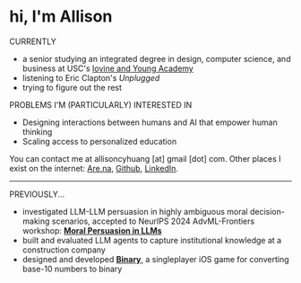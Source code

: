 # hi, I'm Allison



<span className="font-mono text-sm">CURRENTLY</span>
- a senior studying an integrated degree in design, computer science, and business at USC's [Iovine and Young Academy](https://iovine-young.usc.edu/) 
- listening to Eric Clapton's *Unplugged*
- trying to figure out the rest

<span className="font-mono text-sm">PROBLEMS I'M (PARTICULARLY) INTERESTED IN</span>
- Designing interactions between humans and AI that empower human thinking 
- Scaling access to personalized education

You can contact me at allisoncyhuang \[at] gmail \[dot] com. Other places I exist on the internet: [Are.na](https://www.are.na/allison-huang-5ow-m0wjvfu/channels), [Github](https://github.com), [LinkedIn](https://www.linkedin.com/in/allisoncyhuang/).

---

<span className="font-mono text-sm">PREVIOUSLY...</span>
- investigated LLM-LLM persuasion in highly ambiguous moral decision-making scenarios, accepted to NeurIPS 2024 AdvML-Frontiers workshop: **[Moral Persuasion in LLMs](https://arxiv.org/abs/2411.11731)**
- built and evaluated LLM agents to capture institutional knowledge at a construction company
- designed and developed **[Binary](https://www.figma.com/proto/qW3tJhmjmaOFNWh6ZDZdYc/ACAD415-binary?page-id=181%3A595&node-id=181-595&scaling=contain&content-scaling=fixed&t=0dS8en3l3HVddZ7e-1)**, a singleplayer iOS game for converting base-10 numbers to binary